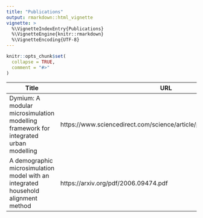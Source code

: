 ```yaml
---
title: "Publications"
output: rmarkdown::html_vignette
vignette: >
  %\VignetteIndexEntry{Publications}
  %\VignetteEngine{knitr::rmarkdown}
  %\VignetteEncoding{UTF-8}
---
```


```r
knitr::opts_chunk$set(
  collapse = TRUE,
  comment = "#>"
)
```


Title | URL
------|-----
Dymium: A modular microsimulation modelling framework for integrated urban modelling | https://www.sciencedirect.com/science/article/pii/S235271102030008X
A demographic microsimulation model with an integrated household alignment method | https://arxiv.org/pdf/2006.09474.pdf
